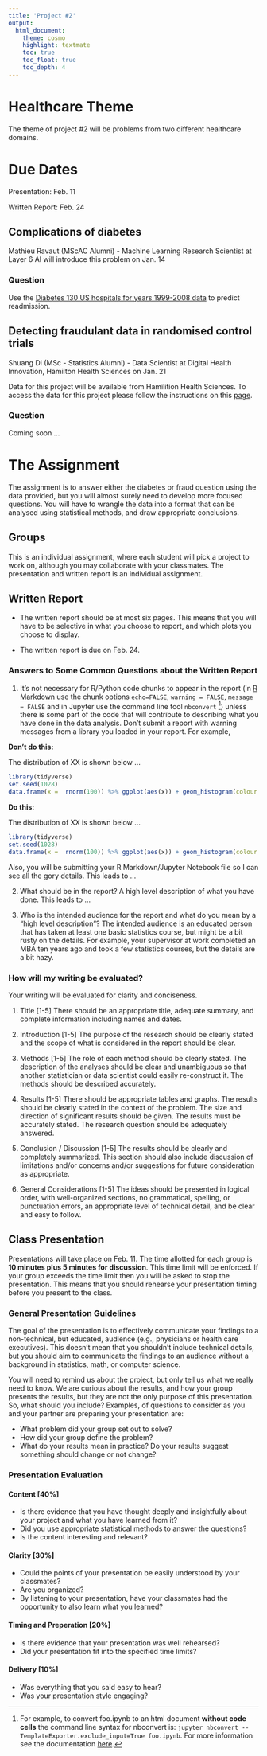 ```yaml
---
title: 'Project #2'
output:
  html_document:
    theme: cosmo
    highlight: textmate
    toc: true
    toc_float: true
    toc_depth: 4
---
```



# Healthcare Theme

The theme of project #2 will be problems from two different healthcare domains. 

# Due Dates

Presentation: Feb. 11

Written Report: Feb. 24

## Complications of diabetes 

Mathieu Ravaut (MScAC Alumni) - Machine Learning Research Scientist at Layer 6 AI will introduce this problem on Jan. 14


### Question {#Question-diab}

Use the [Diabetes 130 US hospitals for years 1999-2008 data](https://www.kaggle.com/brandao/diabetes) to predict readmission.

## Detecting fraudulant data in randomised control trials 

Shuang Di (MSc - Statistics Alumni) - Data Scientist at Digital Health Innovation, Hamilton Health Sciences on Jan. 21

Data for this project will be available from Hamilition Health Sciences.  To access the data for this project please follow the instructions on this [page](https://q.utoronto.ca/courses/118473/pages/project-number-2).

### Question {#Question-fraud}

Coming soon ...

# The Assignment

The assignment is to answer either the diabetes or fraud question using the data provided, but you will almost surely need to develop more focused questions. You will have to wrangle the data into a format that can be analysed using statistical methods, and draw appropriate conclusions.

## Groups

This is an individual assignment, where each student will pick a project to work on, although you may collaborate with your classmates.  The presentation and written report is an individual assignment.  

## Written Report

- The written report should be at most six pages.  This means that you will have to be selective in what you choose to report, and which plots you choose to display.

- The written report is due on Feb. 24. 

### Answers to Some Common Questions about the Written Report

1. It's not necessary for R/Python code chunks to appear in the report (in [R Markdown](https://bookdown.org/yihui/rmarkdown/) use the chunk options `echo=FALSE`, `warning = FALSE`, `message = FALSE` and in Jupyter use the command line tool `nbconvert` [^1]) unless there is some part of the code that will contribute to describing what you have done in the data analysis. Don't submit a report with warning messages from a library you loaded in your report.  For example,

__Don't do this:__

The distribution of XX is shown below ...

```r
library(tidyverse)
set.seed(1028)
data.frame(x =  rnorm(100)) %>% ggplot(aes(x)) + geom_histogram(colour = "white", fill = "darkblue")
```

__Do this:__

The distribution of XX is shown below ...

```r
library(tidyverse)
set.seed(1028)
data.frame(x =  rnorm(100)) %>% ggplot(aes(x)) + geom_histogram(colour = "white", fill = "darkblue")
```


Also, you will be submitting your R Markdown/Jupyter Notebook file so I can see all the gory details. This leads to ...

[^1]: For example, to convert foo.ipynb to an html document **without code cells** the command line syntax for nbconvert is: `jupyter nbconvert --TemplateExporter.exclude_input=True foo.ipynb`.  For more information see the documentation [here](https://nbconvert.readthedocs.io/en/latest/install.html).

2. What should be in the report?  A high level description of what you have done.  This leads to …

3. Who is the intended audience for the report and what do you mean by a “high level description”?  The intended audience is an educated person that has taken at least one basic statistics course, but might be a bit rusty on the details.  For example, your supervisor at work completed an MBA ten years ago and took a few statistics courses, but the details are a bit hazy.


### How will my writing be evaluated?

Your writing will be evaluated for clarity and conciseness. 

1. Title [1-5]
There should be an appropriate title, adequate summary, and complete information including names and dates.

2. Introduction [1-5]
The purpose of the research should be clearly stated and the scope of what is considered in the report should be clear.

3. Methods [1-5]
The role of each method should be clearly stated. The description of the analyses should be clear and unambiguous so that another statistician or data scientist could easily re-construct it. The methods should be described accurately.

4. Results [1-5]
There should be appropriate tables and graphs. The results should be clearly stated in the context of the problem. The size and direction of significant results should be given. The results must be accurately stated. The research question should be adequately answered.

5. Conclusion / Discussion [1-5]
The results should be clearly and completely summarized. This section should also include discussion of limitations and/or concerns and/or suggestions for future consideration as appropriate.

6. General Considerations [1-5]
The ideas should be presented in logical order, with well-organized sections, no grammatical, spelling, or punctuation errors, an appropriate level of technical detail, and be clear and easy to follow.


## Class Presentation

Presentations will take place on Feb. 11.  The time allotted for each group is **10 minutes plus 5 minutes for discussion**.  This time limit will be enforced.  If your group exceeds the time limit then you will be asked to stop the presentation.  This means that you should rehearse your presentation timing before you present to the class.  

### General Presentation Guidelines

The goal of the presentation is to effectively communicate your findings to a non-technical, but educated, audience (e.g., physicians or health care executives). This doesn't mean that you shouldn't include technical details, but you should aim to communicate the findings to an audience without a background in statistics, math, or computer science.

You will need to remind us about the project, but only tell us what we really need to know. We are curious about the results, and how your group presents the results, but they are not the only purpose of this presentation. So, what should you include?  Examples, of questions to consider as you and your partner are preparing your presentation are:

- What problem did your group set out to solve?
- How did your group define the problem?
- What do your results mean in practice?  Do your results suggest something should change or not change?

### Presentation Evaluation

#### Content [40%] 
- Is there evidence that you have thought deeply and insightfully about your project and what you have learned from it? 
- Did you use appropriate statistical methods to answer the questions? 
- Is the content interesting and relevant? 

#### Clarity [30%]

- Could the points of your presentation be easily understood by your classmates? 
- Are you organized? 
- By listening to your presentation, have your classmates had the opportunity to also learn what you learned? 

#### Timing and Preperation [20%]

- Is there evidence that your presentation was well rehearsed?
- Did your presentation fit into the specified time limits?

#### Delivery [10%]
- Was everything that you said easy to hear? 
- Was your presentation style engaging?
